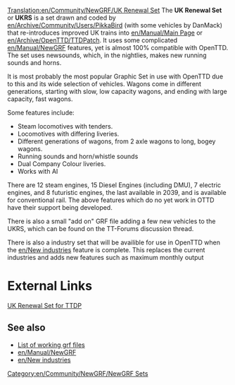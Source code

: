 [[Translation:en/Community/NewGRF/UK Renewal Set]]
{{en/Community/NewGRF/Infobox NewGRF|setname= UK Renewal Set
|screenshot= en/Manual/Newgrfexampless.png
|artist= Pikkabird
|coder= Pikkabird
|focus= en/Community/NewGRF/Addons Trains
|homepage= www.pikkarail.com/ttdp/ukrs/index.htm
|homepagename= UK Renewal Set for TTDP
}}
The '''UK Renewal Set''' or '''UKRS''' is a set drawn and coded by [[en/Archive/Community/Users/PikkaBird]] (with some vehicles by DanMack) that re-introduces improved UK trains into [[en/Manual/Main Page]] or [[en/Archive/OpenTTD/TTDPatch]]. It uses some complicated [[en/Manual/NewGRF]] features, yet is almost 100% compatible with OpenTTD. The set uses newsounds, which, in the nightlies, makes new running sounds and horns.

It is most probably the most popular Graphic Set in use with OpenTTD due to this and its wide selection of vehicles. Wagons come in different generations, starting with slow, low capacity wagons, and ending with large capacity, fast wagons.

Some features include:
*Steam locomotives with tenders.
*Locomotives with differing liveries.
*Different generations of wagons, from 2 axle wagons to long, bogey wagons.
*Running sounds and horn/whistle sounds
*Dual Company Colour liveries.
*Works with AI

There are 12 steam engines, 15 Diesel Engines (including DMU), 7 electric engines, and 8 futuristic engines, the last available in 2039, and is available for conventional rail. The above features which do no yet work in OTTD have their support being developed.

There is also a small "add on" GRF file adding a few new vehicles to the UKRS, which can be found on the TT-Forums discussion thread.

There is also a industry set that will be availible for use in OpenTTD when the [[en/New industries]] feature is complete. This replaces the current industries and adds new features such as maximum monthly output

= External Links =
[http://www.pikkarail.com/ttdp/ukrs/ UK Renewal Set for TTDP]
== See also ==
*[[en/Community/NewGRF/Main Page|List of working grf files]]
*[[en/Manual/NewGRF]]
*[[en/New industries]]

[[Category:en/Community/NewGRF/NewGRF Sets]]